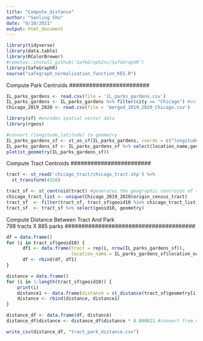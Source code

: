 ```yaml
---
title: "Compute_distance"
author: "Senling Shu"
date: "9/10/2021"
output: html_document
---
```


```r
library(tidyverse)
library(data.table)
library(RColorBrewer)
#remotes::install_github('SafeGraphInc/SafeGraphR')
library(SafeGraphR)
source("safegraph_normalization_function_KES.R")
```

########################
Compute Park Centroids 
########################

```r
IL_parks_gardens <- read.csv(file = 'IL_parks_gardens.csv')
IL_parks_gardens <- IL_parks_gardens %>% filter(city == "Chicago") #only parks in Chicago 
Chicago_2019_2020 <- read.csv(file = 'merged_2019_2020_Chicago.csv')
```

```r
library(sf) #encodes spatial vector data 
library(rgeos) 
```

```r
#convert (longitude,latitude) to geometry 
IL_parks_gardens_sf <- st_as_sf(IL_parks_gardens, coords = c("longitude","latitude") , crs = 4326)
IL_parks_gardens_sf <- IL_parks_gardens_sf %>% select(location_name,geometry)
plot(st_geometry(IL_parks_gardens_sf))
```
########################
Compute Tract Centroids 
########################

```r
tract <- st_read('chicago_tract/chicago_tract.shp') %>% 
  st_transform(4326)

tract_sf <- st_centroid(tract) #generates the geographic centroids of the given region
chicago_tract_list <- unique(Chicago_2019_2020$origin_census_tract)
tract_sf  <- filter(tract_sf, tract_sf$geoid10 %in% chicago_tract_list) #get data for the 798 tracts 
tract_sf  <- tract_sf %>% select(geoid10, geometry)
```


########################################
Compute Distance Between Tract And Park  
798 tracts X 885 parks 
#######################################

```r
df = data.frame()
for (i in tract_sf$geoid10) {
      df1 <- data.frame(tract = rep(i, nrow(IL_parks_gardens_sf)),
                        location_name = IL_parks_gardens_sf$location_name)
      df <- rbind(df, df1)
}

distance = data.frame()
for (i in 1:length(tract_sf$geoid10)) {
    print(i)
    distance1 <- data.frame(distance = st_distance(tract_sf$geometry[i], IL_parks_gardens_sf$geometry, by_element = TRUE))
    distance <- rbind(distance, distance1)
}

distance_df <- data.frame(df, distance)
distance_df$distance <- distance_df$distance * 0.000621 #convert from meters to miles 
```

```r
write_csv(distance_df, "tract_park_distance.csv")
```

